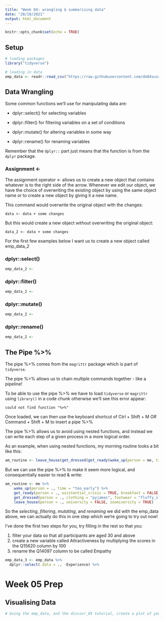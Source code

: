```yaml
---
title: "Week 04: wrangling & summarising data"
date: "20/10/2021"
output: html_document
---
```


```r
knitr::opts_chunk$set(echo = TRUE)
```

## Setup

```r
# loading packages
library("tidyverse")
```

```r
# loading in data
emp_data <- readr::read_csv("https://raw.githubusercontent.com/de84sussex/sussex_fundrmentals/master/docs/emp_data.csv") 
```


## Data Wrangling

Some common functions we'll use for manipulating data are: 

- dplyr::select() for selecting variables

- dplyr::filter() for filtering variables on a set of conditions

- dplyr::mutate() for altering variables in some way

- dplyr::rename() for renaming variables

Remember that the `dplyr::` part just means that the function is from the `dplyr` package. 


### Assignment <-

The assignment operator <- allows us to create a new object that contains whatever is to the right side of the arrow. Whenever we edit our object, we have the choice of overwriting the existing object by using the same object name or to create a new object by giving it a new name. 

This command would overwrite the original object with the changes:

    data <- data + some changes

But this would create a new object without overwriting the original object:

    data_2 <- data + some changes

For the first few examples below I want us to create a new object called emp_data_2


### dplyr::select()

```r

emp_data_2 <- 

```


### dplyr::filter()

```r

emp_data_2 <- 

```


### dplyr::mutate()

```r

emp_data_2 <- 

```


### dplyr::rename()

```r

emp_data_2 <- 

```



## The Pipe %>% 

The pipe %>% comes from the `magrittr` package which is part of `tidyverse`. 

The pipe %>% allows us to chain multiple commands together - like a pipeline!

To be able to use the pipe %>% we have to load `tidyverse` or `magrittr` using `library()` in a code chunk otherwise we'll see this error appear:

`could not find function "%>%"`

Once loaded, we can then use the keyboard shortcut of Ctrl + Shift + M *OR* Command + Shift + M to insert a pipe %>% 

The pipe %>% allows us to avoid using nested functions, and instead we can write each step of a given process in a more logical order. 

As an example, when using nested functions, my morning routine looks a bit like this:

```r

am_routine <- leave_house(get_dressed(get_ready(wake_up(person = me, time = "too_early"), existential_crisis = TRUE, breakfast = FALSE, coffee_cups = 50), clothing = "pyjamas", footwear = "fluffy_slippers"), university = FALSE, zoomiversity = TRUE)

```

But we can use the pipe %>% to make it seem more logical, and consequentially easier to read & write:

```r

am_routine <- me %>%
    wake_up(person = ., time = "too_early") %>% 
    get_ready(person = ., existential_crisis = TRUE, breakfast = FALSE, coffee_cups = 50) %>% 
    get_dressed(person = ., clothing = "pyjamas", footwear = "fluffy_slippers") %>% 
    leave_house(person = ., university = FALSE, zoomiversity = TRUE)

```

So the *selecting*, *filtering*, *mutating*, and *renaming* we did with the emp_data above, we can actually do this in one step which we're going to try out now! 

I've done the first two steps for you, try filling in the rest so that you:

1. filter your data so that all participants are aged 30 and above
2. create a new variable called Attractiveness by multiplying the scores in the Q15620 column by 100
3. rename the Q14097 column to be called Empathy

```r

emp_data_3 <- emp_data %>% 
  dplyr::select(.data = ., -Experience) %>% 

```


# Week 05 Prep

## Visualising Data

```r
# Using the emp_data, and the discovr_05 tutorial, create a plot of your choice here!





```







